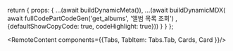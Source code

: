 
   return { 
    props: {
        ...(await buildDynamicMeta()),
        ...(await buildDynamicMDX(
          await fullCodePartCodeGen('get_albums', '앨범 목록 조회')
         , {defaultShowCopyCode: true, codeHighlight: true}))
    }
  }
};

<RemoteContent components={{Tabs, TabItem: Tabs.Tab, Cards, Card }}/>